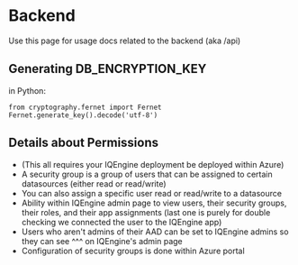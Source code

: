 # Backend

Use this page for usage docs related to the backend (aka /api)

## Generating DB_ENCRYPTION_KEY

in Python:
```
from cryptography.fernet import Fernet
Fernet.generate_key().decode('utf-8')
```

## Details about Permissions

- (This all requires your IQEngine deployment be deployed within Azure)
- A security group is a group of users that can be assigned to certain datasources (either read or read/write)
- You can also assign a specific user read or read/write to a datasource
- Ability within IQEngine admin page to view users, their security groups, their roles, and their app assignments (last one is purely for double checking we connected the user to the IQEngine app)
- Users who aren't admins of their AAD can be set to IQEngine admins so they can see ^^^ on IQEngine's admin page
- Configuration of security groups is done within Azure portal
